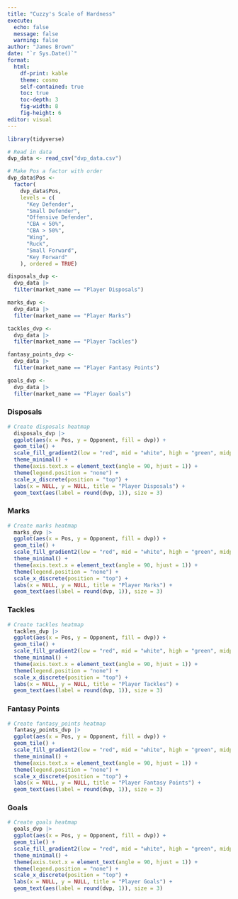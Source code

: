 ```yaml
---
title: "Cuzzy's Scale of Hardness"
execute:
  echo: false
  message: false
  warning: false
author: "James Brown"
date: "`r Sys.Date()`"
format:
  html:
    df-print: kable
    theme: cosmo
    self-contained: true
    toc: true
    toc-depth: 3
    fig-width: 8
    fig-height: 6
editor: visual
---
```


```r
library(tidyverse)

# Read in data
dvp_data <- read_csv("dvp_data.csv")

# Make Pos a factor with order
dvp_data$Pos <-
  factor(
    dvp_data$Pos,
    levels = c(
      "Key Defender",
      "Small Defender",
      "Offensive Defender",
      "CBA < 50%",
      "CBA > 50%",
      "Wing",
      "Ruck",
      "Small Forward",
      "Key Forward"
    ), ordered = TRUE)

disposals_dvp <- 
  dvp_data |> 
  filter(market_name == "Player Disposals")

marks_dvp <- 
  dvp_data |> 
  filter(market_name == "Player Marks")

tackles_dvp <- 
  dvp_data |> 
  filter(market_name == "Player Tackles")

fantasy_points_dvp <-
  dvp_data |> 
  filter(market_name == "Player Fantasy Points")

goals_dvp <-
  dvp_data |> 
  filter(market_name == "Player Goals")

```

::: panel-tabset
### Disposals

```r
# Create disposals heatmap
  disposals_dvp |> 
  ggplot(aes(x = Pos, y = Opponent, fill = dvp)) +
  geom_tile() +
  scale_fill_gradient2(low = "red", mid = "white", high = "green", midpoint = 0) +
  theme_minimal() +
  theme(axis.text.x = element_text(angle = 90, hjust = 1)) +
  theme(legend.position = "none") +
  scale_x_discrete(position = "top") +
  labs(x = NULL, y = NULL, title = "Player Disposals") +
  geom_text(aes(label = round(dvp, 1)), size = 3)

```

### Marks

```r
# Create marks heatmap
  marks_dvp |> 
  ggplot(aes(x = Pos, y = Opponent, fill = dvp)) +
  geom_tile() +
  scale_fill_gradient2(low = "red", mid = "white", high = "green", midpoint = 0) +
  theme_minimal() +
  theme(axis.text.x = element_text(angle = 90, hjust = 1)) +
  theme(legend.position = "none") +
  scale_x_discrete(position = "top") +
  labs(x = NULL, y = NULL, title = "Player Marks") +
  geom_text(aes(label = round(dvp, 1)), size = 3)

```

### Tackles

```r
# Create tackles heatmap
  tackles_dvp |> 
  ggplot(aes(x = Pos, y = Opponent, fill = dvp)) +
  geom_tile() +
  scale_fill_gradient2(low = "red", mid = "white", high = "green", midpoint = 0) +
  theme_minimal() +
  theme(axis.text.x = element_text(angle = 90, hjust = 1)) +
  theme(legend.position = "none") +
  scale_x_discrete(position = "top") +
  labs(x = NULL, y = NULL, title = "Player Tackles") +
  geom_text(aes(label = round(dvp, 1)), size = 3)

```

### Fantasy Points

```r
# Create fantasy_points heatmap
  fantasy_points_dvp |> 
  ggplot(aes(x = Pos, y = Opponent, fill = dvp)) +
  geom_tile() +
  scale_fill_gradient2(low = "red", mid = "white", high = "green", midpoint = 0) +
  theme_minimal() +
  theme(axis.text.x = element_text(angle = 90, hjust = 1)) +
  theme(legend.position = "none") +
  scale_x_discrete(position = "top") +
  labs(x = NULL, y = NULL, title = "Player Fantasy Points") +
  geom_text(aes(label = round(dvp, 1)), size = 3)

```

### Goals

```r
# Create goals heatmap
  goals_dvp |> 
  ggplot(aes(x = Pos, y = Opponent, fill = dvp)) +
  geom_tile() +
  scale_fill_gradient2(low = "red", mid = "white", high = "green", midpoint = 0) +
  theme_minimal() +
  theme(axis.text.x = element_text(angle = 90, hjust = 1)) +
  theme(legend.position = "none") +
  scale_x_discrete(position = "top") +
  labs(x = NULL, y = NULL, title = "Player Goals") +
  geom_text(aes(label = round(dvp, 1)), size = 3)

```
:::
